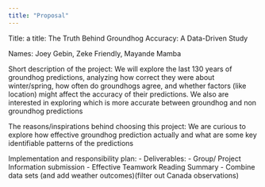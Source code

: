 ```yaml
---
title: "Proposal"
---
```


Title: a title: The Truth Behind Groundhog Accuracy: A Data-Driven Study

Names: Joey Gebin, Zeke Friendly, Mayande Mamba 

Short description of the project: We will explore the last 130 years of groundhog predictions, analyzing how correct they were about winter/spring, how often do groundhogs agree, and whether factors (like location) might affect the accuracy of their predictions. We also are interested in exploring which is more accurate between groundhog and non groundhog predictions

The reasons/inspirations behind choosing this project: We are curious to explore how effective groundhog prediction actually and what are some key identifiable patterns of the predictions

Implementation and responsibility plan: 
- Deliverables: - Group/ Project Information submission 
                - Effective Teamwork Reading Summary
                - Combine data sets (and add weather outcomes)(filter out Canada observations) 






